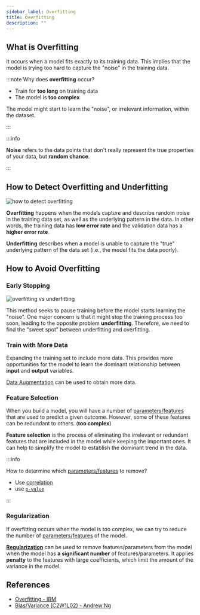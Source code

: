 ```yaml
---
sidebar_label: Overfitting
title: Overfitting
description: ""
---
```



## What is Overfitting

It occurs when a model fits exactly to its training data. This implies that the model is trying too hard to capture the "noise" in the training data.

:::note
Why does **overfitting** occur?

- Train for **too long** on training data
- The model is **too complex**

The model might start to learn the "noise", or irrelevant information, within the dataset.

:::

:::info

**Noise** refers to the data points that don't really represent the true properties of your data, but **random chance**.

:::

## How to Detect Overfitting and Underfitting

![how to detect overfitting](_assets-02/model-over-fitting.webp)

<YouTubeVideo
  src="https://www.youtube.com/embed/SjQyLhQIXSM"
  caption="Bias/Variance"
/>

**Overfitting** happens when the models capture and describe random noise in the training data set, as well as the underlying pattern in the data.
In other words, the training data has **low error rate** and the validation data has a **higher error rate**.

**Underfitting** describes when a model is unable to capture the "true" underlying pattern of the data set (i.e., the model fits the data poorly).

## How to Avoid Overfitting

### Early Stopping

![overfitting vs underfitting](_assets-02/classic-overfitting.webp)

This method seeks to pause training before the model starts learning the "noise".
One major concern is that it might stop the training process too soon, leading to the opposite problem **underfitting**.
Therefore, we need to find the "sweet spot" between underfitting and overfitting.

### Train with More Data

Expanding the training set to include more data.
This provides more opportunities for the model to learn the dominant relationship between **input** and **output** variables.

[Data Augmentation](https://www.youtube.com/watch?v=JI8saFjK84o) can be used to obtain more data.

<YouTubeVideo
  src="https://www.youtube.com/embed/JI8saFjK84o"
  caption="Data Augmentation"
/>

### Feature Selection

When you build a model, you will have a number of [parameters/features](012-multiple-linear-regression.mdx) that are used
to predict a given outcome. However, some of these features can be redundant to others. (**too complex**)

**Feature selection** is the process of eliminating the irrelevant or redundant features that are included in the model
while keeping the important ones.
It can help to simplify the model to establish the dominant trend in the data.

:::info

How to determine which [parameters/features](012-multiple-linear-regression.mdx) to remove?

- Use [correlation](011-simple-linear-regression.mdx#why-do-we-care)
- use [`p-value`](012-multiple-linear-regression.mdx#p-value)

:::

### Regularization

If overfitting occurs when the model is too complex, we can try to reduce the number of [parameters/features](012-multiple-linear-regression.mdx) of the model.

**[Regularization](022-regularization.mdx)** can be used to remove features/parameters from the model
when the model has **a significant number** of features/parameters. It applies **penalty** to the features with large coefficients,
which limit the amount of the variance in the model.

## References

- [Overfitting - IBM](https://www.ibm.com/cloud/learn/overfitting)
- [Bias/Variance (C2W1L02) - Andrew Ng](https://www.youtube.com/watch?v=SjQyLhQIXSM)
